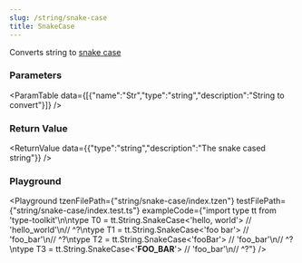 ```yaml
---
slug: /string/snake-case
title: SnakeCase
---
```



Converts string to [snake case](https://en.wikipedia.org/wiki/Letter_case#Snake_case)

### Parameters
<ParamTable data={[{"name":"Str","type":"string","description":"String to convert"}]} />

### Return Value
<ReturnValue data={{"type":"string","description":"The snake cased string"}} />

### Playground

<Playground tzenFilePath={"string/snake-case/index.tzen"} testFilePath={"string/snake-case/index.test.ts"} exampleCode={"import type tt from 'type-toolkit'\n\ntype T0 = tt.String.SnakeCase<'hello, world'> // 'hello_world'\n//    ^?\ntype T1 = tt.String.SnakeCase<'foo bar'> // 'foo_bar'\n//    ^?\ntype T2 = tt.String.SnakeCase<'fooBar'> // 'foo_bar'\n//    ^?\ntype T3 = tt.String.SnakeCase<'__FOO_BAR__'> // 'foo_bar'\n//    ^?"} />

